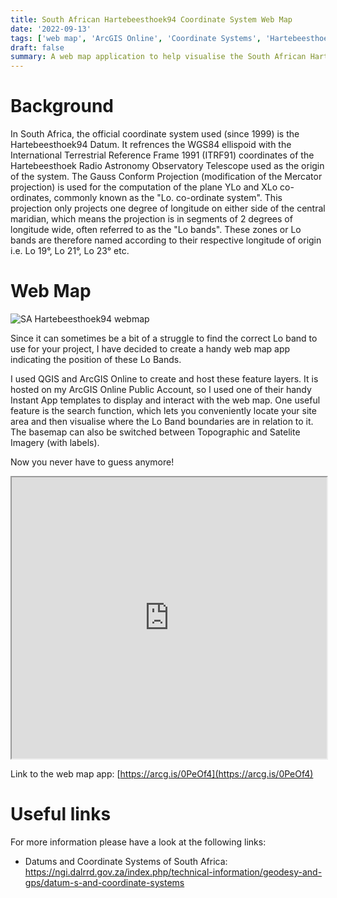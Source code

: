 ```yaml
---
title: South African Hartebeesthoek94 Coordinate System Web Map
date: '2022-09-13'
tags: ['web map', 'ArcGIS Online', 'Coordinate Systems', 'Hartebeesthoek94']
draft: false
summary: A web map application to help visualise the South African Hartebeesthoek94 Coordinate System
---
```


# Background

In South Africa, the official coordinate system used (since 1999) is the Hartebeesthoek94 Datum. It refrences the WGS84 ellispoid with the International Terrestrial Reference Frame 1991 (ITRF91) coordinates of the Hartebeesthoek Radio Astronomy Observatory Telescope used as the origin of the system. The Gauss Conform Projection (modification of the Mercator projection) is used for the computation of the plane YLo and XLo co-ordinates, commonly known as the "Lo. co-ordinate system". This projection only projects one degree of longitude on either side of the central maridian, which means the projection is in segments of 2 degrees of longitude wide, often referred to as the "Lo bands". These zones or Lo bands are therefore named according to their respective longitude of origin i.e. Lo 19°, Lo 21°, Lo 23° etc.

# Web Map

![SA Hartebeesthoek94 webmap](https://utfs.io/f/MDuYRQOXX1wgGT1kan0DN0B19SRevJCKcyY2m3lDWzkO8AqV)

Since it can sometimes be a bit of a struggle to find the correct Lo band to use for your project, I have decided to create a handy web map app indicating the position of these Lo Bands.

I used QGIS and ArcGIS Online to create and host these feature layers. It is hosted on my ArcGIS Online Public Account, so I used one of their handy Instant App templates to display and interact with the web map. One useful feature is the search function, which lets you conveniently locate your site area and then visualise where the Lo Band boundaries are in relation to it. The basemap can also be switched between Topographic and Satelite Imagery (with labels).

Now you never have to guess anymore!

<iframe
  src="https://www.arcgis.com/apps/instant/basic/index.html?appid=2aea5d52876040bcbbbc67e4ccc8b663"
  width="100%"
  height="450"
  style={{ border: 0 }}
  allowFullScreen
></iframe>

Link to the web map app: [https://arcg.is/0PeOf4](https://arcg.is/0PeOf4)

# Useful links

For more information please have a look at the following links:

- Datums and Coordinate Systems of South Africa: https://ngi.dalrrd.gov.za/index.php/technical-information/geodesy-and-gps/datum-s-and-coordinate-systems
